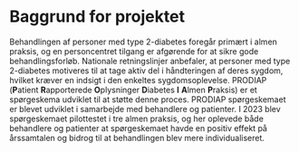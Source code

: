 # Baggrund for projektet

Behandlingen af personer med type 2-diabetes foregår primært i almen praksis, og en personcentret tilgang er afgørende for at sikre gode behandlingsforløb. Nationale retningslinjer anbefaler, at personer med type 2-diabetes motiveres til at tage aktiv del i håndteringen af deres sygdom, hvilket kræver en indsigt i den enkeltes sygdomsoplevelse. PRODIAP (**P**atient **R**apporterede **O**plysninger **D**iabetes **I** **A**lmen **P**raksis) er et spørgeskema udviklet til at støtte denne proces. PRODIAP spørgeskemaet er blevet udviklet i samarbejde med behandlere og patienter. I 2023 blev spørgeskemaet pilottestet i tre almen praksis, og her oplevede både behandlere og patienter at spørgeskemaet havde en positiv effekt på årssamtalen og bidrog til at behandlingen blev mere individualiseret.
